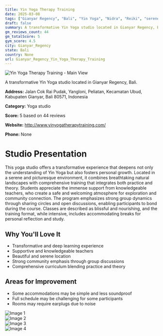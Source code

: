```yaml
---
title: Yin Yoga Therapy Training
date: 2025-03-08
tags: ["Gianyar Regency", "Bali", "Yin Yoga", "Nidra", "Reiki", "serene atmosphere", "natural setting", "Gianyar Regency"]  
draft: false
summary: A transformative Yin Yoga studio located in Gianyar Regency, Bali.
gm_reviews_count: 44
gm_totalScore: 5
gym_score: 4.5
city: Gianyar_Regency
state: Bali
country: None
url: Gianyar_Regency_Yin_Yoga_Therapy_Training
---
```


<div className="aspect-[16/9] relative my-8">
  <img 
    src="https://lh5.googleusercontent.com/p/AF1QipMzae0ldRmhEJFZ6nJNCRrx4k-0TnJMU_7AVIwY=w1920-h1080-k-no"
    alt="Yin Yoga Therapy Training - Main View"
    className="object-cover absolute inset-0 w-full h-full rounded-lg"
  />
</div>

A transformative Yin Yoga studio located in Gianyar Regency, Bali.

**Address:** Jalan Cok Rai Pudak, Yangloni, Peliatan, Kecamatan Ubud, Kabupaten Gianyar, Bali 80571, Indonesia

**Category:** Yoga studio

**Score:** 5 based on 44 reviews

**Website:** http://www.yinyogatherapytraining.com/

**Phone:** None

# Studio Presentation

This yoga studio offers a transformative experience that deepens not only the understanding of Yin Yoga but also fosters personal growth. Located in a serene and picturesque environment, it combines breathtaking natural landscapes with comprehensive training that integrates both practice and theory. Students appreciate the immense support from knowledgeable teachers, who create a safe and welcoming atmosphere for exploration and community connection. The program emphasizes strong group dynamics through sharing circles and open discussions, enabling participants to bond during the course. Classes are described as blissful and nourishing, and the training format, while intensive, includes accommodating breaks for personal reflection and study.

## Why You'll Love It

- Transformative and deep learning experience
- Supportive and knowledgeable teachers
- Beautiful and serene location
- Strong community emphasis through group discussions
- Comprehensive curriculum blending practice and theory

## Areas for Improvement

- Some accommodations may be simple and less soundproof
- Full schedule may be challenging for some participants
- Rooms may require earplugs due to noise

<div className="grid grid-cols-1 xl:grid-cols-2 gap-4 my-8">
<div className="aspect-[4/3] relative"><img src="https://lh5.googleusercontent.com/p/AF1QipNBmTM7T_mdKTvnUQvcd8DNqbQE6tqPRwok4tRK=w1920-h1080-k-no" alt="Image 1" className="object-cover absolute inset-0 w-full h-full rounded-lg" /></div>
<div className="aspect-[4/3] relative"><img src="https://lh5.googleusercontent.com/p/AF1QipMMmXABXgLdWcGPvJAFiqQIDaSPD6PiEibouozW=w1920-h1080-k-no" alt="Image 2" className="object-cover absolute inset-0 w-full h-full rounded-lg" /></div>
<div className="aspect-[4/3] relative"><img src="https://lh5.googleusercontent.com/p/AF1QipOFZEpT4NGnESgUKgSi7rnpYCh9Kv8tE8KILMfg=w1920-h1080-k-no" alt="Image 3" className="object-cover absolute inset-0 w-full h-full rounded-lg" /></div>
<div className="aspect-[4/3] relative"><img src="https://lh5.googleusercontent.com/p/AF1QipOa1h4vTIQoPkIxW9TlWIuaLnyAAPYdxeEaLZrP=w1920-h1080-k-no" alt="Image 4" className="object-cover absolute inset-0 w-full h-full rounded-lg" /></div>
</div>